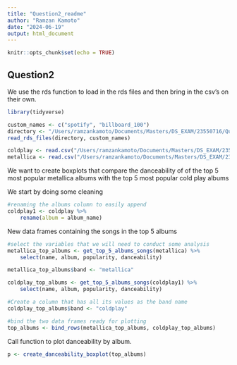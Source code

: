 ```yaml
---
title: "Question2_readme"
author: "Ramzan Kamoto"
date: "2024-06-19"
output: html_document
---
```


```r
knitr::opts_chunk$set(echo = TRUE)
```

## Question2

We use the rds function to load in the rds files and then bring in the csv's on their own. 


```r

library(tidyverse)

custom_names <- c("spotify", "billboard_100")
directory <- "/Users/ramzankamoto/Documents/Masters/DS_EXAM/23550716/Question2/data/cold_v_met_rds"
read_rds_files(directory, custom_names)

coldplay <- read.csv("/Users/ramzankamoto/Documents/Masters/DS_EXAM/23550716/Question2/data/Coldplay_vs_Metallica_csv/Coldplay.csv")
metallica <- read.csv("/Users/ramzankamoto/Documents/Masters/DS_EXAM/23550716/Question2/data/Coldplay_vs_Metallica_csv/metallica.csv")

```
We want to create boxplots that compare the danceability of of the top 5 most popular metallica albums with the top 5 most popular cold play albums 

We start by doing some cleaning 
```r
#renaming the albums column to easily append
coldplay1 <- coldplay %>% 
    rename(album = album_name)

```


New data frames containing the songs in the top 5 albums 

```r
#select the variables that we will need to conduct some analysis 
metallica_top_albums <- get_top_5_albums_songs(metallica) %>% 
    select(name, album, popularity, danceability)

metallica_top_albums$band <- "metallica"

coldplay_top_albums <- get_top_5_albums_songs(coldplay1) %>% 
    select(name, album, popularity, danceability)

#Create a column that has all its values as the band name 
coldplay_top_albums$band <- "coldplay"

#bind the two data frames ready for plotting 
top_albums <- bind_rows(metallica_top_albums, coldplay_top_albums)

```


Call function to plot danceability by album. 

```r
p <- create_danceability_boxplot(top_albums)
```



